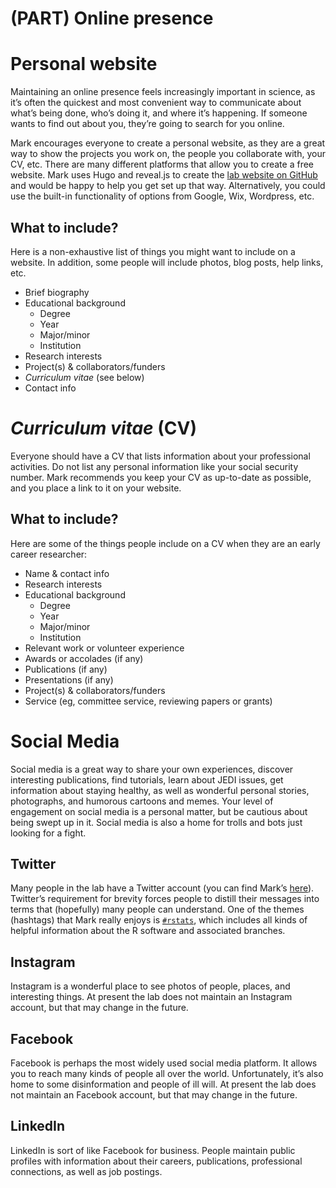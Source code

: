 # (PART) Online presence {-}

# Personal website

Maintaining an online presence feels increasingly important in science, as it's often the quickest and most convenient way to communicate about what's being done, who's doing it, and where it's happening. If someone wants to find out about you, they're going to search for you online.

Mark encourages everyone to create a personal website, as they are a great way to show the projects you work on, the people you collaborate with, your CV, etc. There are many different platforms that allow you to create a free website. Mark uses Hugo and reveal.js to create the [lab website on GitHub](https://github.com/scheuerell-lab/website) and would be happy to help you get set up that way. Alternatively, you could use the built-in functionality of options from Google, Wix, Wordpress, etc.


## What to include?

Here is a non-exhaustive list of things you might want to include on a website. In addition, some people will include photos, blog posts, help links, etc.

* Brief biography  
* Educational background  
    - Degree  
    - Year  
    - Major/minor  
    - Institution  
* Research interests  
* Project(s) & collaborators/funders  
* *Curriculum vitae* (see below)  
* Contact info


# *Curriculum vitae* (CV)

Everyone should have a CV that lists information about your professional activities. Do not list any personal information like your social security number. Mark recommends you keep your CV as up-to-date as possible, and you place a link to it on your website.


## What to include?

Here are some of the things people include on a CV when they are an early career researcher:

* Name & contact info  
* Research interests  
* Educational background  
    - Degree  
    - Year  
    - Major/minor  
    - Institution  
* Relevant work or volunteer experience  
* Awards or accolades (if any)
* Publications (if any)
* Presentations (if any)
* Project(s) & collaborators/funders  
* Service (eg, committee service, reviewing papers or grants)


# Social Media

Social media is a great way to share your own experiences, discover interesting publications, find tutorials, learn about JEDI issues, get information about staying healthy, as well as wonderful personal stories, photographs, and humorous cartoons and memes. Your level of engagement on social media is a personal matter, but be cautious about being swept up in it. Social media is also a home for trolls and bots just looking for a fight.

## Twitter

Many people in the lab have a Twitter account (you can find Mark's [here](https://twitter.com/mark_scheuerell)). Twitter's requirement for brevity forces people to distill their messages into terms that (hopefully) many people can understand. One of the themes (hashtags) that Mark really enjoys is [`#rstats`](https://twitter.com/search?q=%23rstats&src=typed_query&f=live), which includes all kinds of helpful information about the R software and associated branches.

## Instagram

Instagram is a wonderful place to see photos of people, places, and interesting things. At present the lab does not maintain an Instagram account, but that may change in the future. 

## Facebook

Facebook is perhaps the most widely used social media platform. It allows you to reach many kinds of people all over the world. Unfortunately, it's also home to some disinformation and people of ill will. At present the lab does not maintain an Facebook account, but that may change in the future. 

## LinkedIn

LinkedIn is sort of like Facebook for business. People maintain public profiles with information about their careers, publications, professional connections, as well as job postings.




